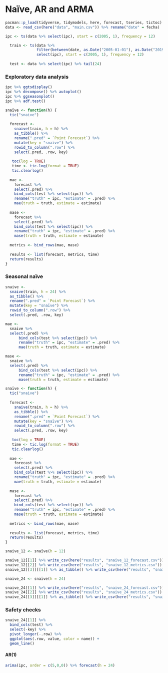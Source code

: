# Naïve, AR and ARMA

```r
pacman::p_load(tidyverse, tidymodels, here, forecast, tseries, tictoc)
data <- read_csv(here("data", "main.csv")) %>% rename("date" = fecha)
```

```r
ipc <- ts(data %>% select(ipc), start = c(2005, 1), frequency = 12)

  train <- ts(data %>% 
              filter(between(date, as.Date("2005-01-01"), as.Date("2019-12-01"))) %>% 
              select(ipc), start = c(2005, 1), frequency = 12)
  
  test <- data %>% select(ipc) %>% tail(24) 
```

### Exploratory data analysis

```r
ipc %>% ggtsdisplay()
ipc %>% decompose() %>% autoplot()
ipc %>% ggseasonplot()
ipc %>% adf.test()
```

```r
snaïve <- function(h) {
  tic("snaive")
  
  forecast <- 
    snaive(train, h = h) %>% 
    as_tibble() %>% 
    rename(".pred" = `Point Forecast`) %>% 
    mutate(key = "snaïve") %>% 
    rowid_to_column(".row") %>% 
    select(.pred, .row, key)
  
   toc(log = TRUE)
   time <- tic.log(format = TRUE)
   tic.clearlog()
  
  mae <-
    forecast %>% 
    select(.pred) %>% 
    bind_cols(test %>% select(ipc)) %>% 
    rename("truth" = ipc, "estimate" = .pred) %>% 
    mae(truth = truth, estimate = estimate)
  
  mase <-
    forecast %>% 
    select(.pred) %>% 
    bind_cols(test %>% select(ipc)) %>% 
    rename("truth" = ipc, "estimate" = .pred) %>% 
    mase(truth = truth, estimate = estimate)
  
  metrics <- bind_rows(mae, mase)
  
  results <- list(forecast, metrics, time)
  return(results)
}
```

### Seasonal naïve

```r
snaive <- 
  snaive(train, h = 24) %>% 
  as_tibble() %>% 
  rename(".pred" = `Point Forecast`) %>% 
  mutate(key = "snaïve") %>% 
  rowid_to_column(".row") %>% 
  select(.pred, .row, key)
```

```r
mae <-
  snaive %>% 
  select(.pred) %>% 
      bind_cols(test %>% select(ipc)) %>% 
      rename("truth" = ipc, "estimate" = .pred) %>% 
      mae(truth = truth, estimate = estimate)

mase <-
  snaive %>% 
  select(.pred) %>% 
      bind_cols(test %>% select(ipc)) %>% 
      rename("truth" = ipc, "estimate" = .pred) %>% 
      mase(truth = truth, estimate = estimate)
```

```r
snaïve <- function(h) {
  tic("snaive")
  
  forecast <- 
    snaive(train, h = h) %>% 
    as_tibble() %>% 
    rename(".pred" = `Point Forecast`) %>% 
    mutate(key = "snaïve") %>% 
    rowid_to_column(".row") %>% 
    select(.pred, .row, key)
  
   toc(log = TRUE)
   time <- tic.log(format = TRUE)
   tic.clearlog()
  
  mae <-
    forecast %>% 
    select(.pred) %>% 
    bind_cols(test %>% select(ipc)) %>% 
    rename("truth" = ipc, "estimate" = .pred) %>% 
    mae(truth = truth, estimate = estimate)
  
  mase <-
    forecast %>% 
    select(.pred) %>% 
    bind_cols(test %>% select(ipc)) %>% 
    rename("truth" = ipc, "estimate" = .pred) %>% 
    mase(truth = truth, estimate = estimate)
  
  metrics <- bind_rows(mae, mase)
  
  results <- list(forecast, metrics, time)
  return(results)
}
```

```r
snaive_12 <- snaïve(h = 12)

snaive_12[[1]] %>% write_csv(here("results", "snaive_12_forecast.csv"))
snaive_12[[2]] %>% write_csv(here("results", "snaive_12_metrics.csv"))
snaive_12[[3]][[1]] %>% as_tibble() %>% write_csv(here("results", "snaive_12_time.csv"))
```

```r
snaive_24 <- snaïve(h = 24)

snaive_24[[1]] %>% write_csv(here("results", "snaive_24_forecast.csv"))
snaive_24[[2]] %>% write_csv(here("results", "snaive_24_metrics.csv"))
snaive_24[[3]][[1]] %>% as_tibble() %>% write_csv(here("results", "snaive_24_time.csv"))
```

### Safety checks

```r
snaive_24[[1]] %>% 
  bind_cols(test) %>% 
  select(-key) %>% 
  pivot_longer(-.row) %>% 
  ggplot(aes(.row, value, color = name)) +
  geom_line()
```

#### AR(1)

```r
arima(ipc, order = c(5,0,0)) %>% forecast(h = 24)
```
